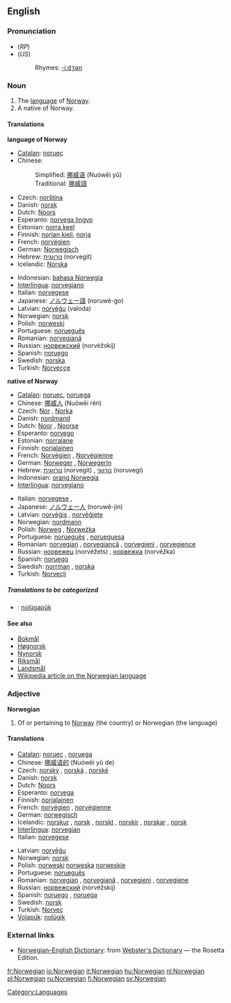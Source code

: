 {{interwiktionary|code=no}}
==English==
{{wikipedia}}

===Pronunciation===
*(''RP'') {{IPA|/nɔːˈwiː.dʒən/}}
*(''US'') {{IPA|/nɔːrˈwiː.dʒən/}}
*:Rhymes: [[Rhymes:English:-iːdʒən|-iːdʒən]]

===Noun===
{{en-noun}}

#The [[language]] of [[Norway]].
#A native of Norway.

====Translations====
'''language of Norway'''
{{top}}
*[[Catalan]]: [[noruec]] {{m}}
*Chinese:
*:Simplified: [[挪威语]] (Nuówēi yǔ)
*:Traditional: [[挪威語]]
*Czech: [[norština]] {{f}}
*Danish: [[norsk]]
*Dutch: [[Noors]] {{n}}
*Esperanto: [[norvega lingvo]]
*Estonian: [[norra keel]]
*Finnish: [[norjan kieli]], [[norja]]
*French: [[norvégien]] {{m}}
*German: [[Norwegisch]]
*Hebrew: [[נורווגית]] (norvegit) {{f}}
*Icelandic: [[Norska]]
{{mid}}
*Indonesian: [[bahasa Norwegia]]
*[[Interlingua]]: [[norvegiano]]
*Italian: [[norvegese]] {{m}}
*Japanese: [[ノルウェー語]] (noruwē-go)
*Latvian: [[norvēģu]] (valoda)
*Norwegian: [[norsk]]
*Polish: [[norweski]] {{m}}
*Portuguese: [[norueguês]] {{m}}
*Romanian: [[norvegiană]] {{f}}
*Russian: [[норвежский]] (norvéžskij)
*Spanish: [[noruego]] {{m}}
*Swedish: [[norska]]
*Turkish: [[Norveççe]]
{{bottom}}

'''native of Norway'''
{{top}}
*[[Catalan]]: [[noruec]], {{m}}[[noruega]] {{f}}
*Chinese: [[挪威人]] (Nuówēi rén)
*Czech: [[Nor]] {{m}}, [[Norka]] {{f}}
*Danish: [[nordmand]]
*Dutch: [[Noor]] {{m}}, [[Noorse]] {{f}}
*Esperanto: [[norvego]]
*Estonian: [[norralane]]
*Finnish: [[norjalainen]]
*French: [[Norvégien]] {{m}}, [[Norvégienne]] {{f}}
*German: [[Norweger]] {{m}}, [[Norwegerin]] {{f}}
*Hebrew: [[נורווגית]] (norvegit) {{f}}, [[נורווגי]] (noruvegi) {{m}}
*Indonesian: [[orang Norwegia]]
*[[Interlingua]]: [[norvegiano]]
{{mid}}
*Italian: [[norvegese]] {{m}}, {{f}}
*Japanese: [[ノルウェー人]] (noruwē-jin)
*Latvian: [[norvēģis]] {{m}}, [[norvēģiete]] {{f}}
*Norwegian: [[nordmann]] {{m}}
*Polish: [[Norweg]] {{m}}, [[Norweżka]] {{f}}
*Portuguese: [[norueguês]] {{m}}, [[norueguesa]] {{f}}
*Romanian: [[norvegian]] {{m}}, [[norvegiancă]] {{f}}, [[norvegieni]] {{p}}, [[norvegience]] {{fpl}}
*Russian: [[норвежец]] (norvéžets) {{m}}, [[норвежка]] (norvéžka) {{f}}
*Spanish: [[noruego]] {{m}}
*Swedish: [[norrman]] {{m}}, [[norska]] {{f}}
*Turkish: [[Norveçli]]
{{bottom}}

=====Translations to be categorized=====
{{checktrans}}
*{{ttbc|Volapük}}: [[nolügapük]]

====See also====
*[[Bokmål]]
*[[Høgnorsk]]
*[[Nynorsk]]
*[[Riksmål]]
*[[Landsmål]]
*[[w:Norwegian language|Wikipedia article on the Norwegian language]]

===Adjective===
'''Norwegian'''

# Of or pertaining to [[Norway]] (the country) or Norwegian (the language)

====Translations====
{{top}}
*[[Catalan]]: [[noruec]] {{m}}, [[noruega]] {{f}}
*Chinese: [[挪威语的]] (Nuówēi yǔ de)
*Czech: [[norský]] {{m}}, [[norská]] {{f}}, [[norské]] {{n}}
*Danish: [[norsk]]
*Dutch: [[Noors]]
*Esperanto: [[norvega]]
*Finnish: [[norjalainen]]
*French: [[norvégien]] {{m}}, [[norvégienne]] {{f}}
*German: [[norwegisch]]
*Icelandic: [[norskur]] {{m}}, [[norsk]] {{f}}, [[norskt]] {{n}}, [[norskir]] {{p}},  [[norskar]] {{fpl}}, [[norsk]] {{npl}}
*[[Interlingua]]: [[norvegian]]
*Italian: [[norvegese]] {{mf}}
{{mid}}
*Latvian: [[norvēģu]]
*Norwegian: [[norsk]]
*Polish: [[norweski]] {{m}} [[norweska]] {{f}} [[norweskie]] {{n}}
*Portuguese: [[norueguês]]
*Romanian: [[norvegian]] {{m}}, [[norvegiană]] {{f}}, [[norvegieni]] {{p}}, [[norvegiene]] {{fpl}}
*Russian: [[норвежский]] (norvéžskij)
*Spanish: [[noruego]] {{m}}, [[noruega]] {{f}}
*Swedish: [[norsk]]
*Turkish: [[Norveç]]
*[[Volapük]]: [[nolügik]]
{{bottom}}

===External links===
*[http://www.websters-online-dictionary.org/definition/Norwegian-english/ Norwegian–English Dictionary]: from [http://www.websters-online-dictionary.org/ Webster's Dictionary] — the Rosetta Edition.
{{ethnologue|lang=Bokmål|code=nob}}
{{ethnologue|lang=Nynorsk|code=nno}}

[[Category:Languages]]

[[fr:Norwegian]]
[[io:Norwegian]]
[[it:Norwegian]]
[[hu:Norwegian]]
[[nl:Norwegian]]
[[pl:Norwegian]]
[[ru:Norwegian]]
[[fi:Norwegian]]
[[sv:Norwegian]]